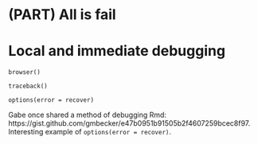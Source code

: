 # (PART) All is fail {-} 

# Local and immediate debugging

`browser()`

`traceback()`

`options(error = recover)`

Gabe once shared a method of debugging Rmd: https://gist.github.com/gmbecker/e47b0951b91505b2f4607259bcec8f97. Interesting example of `options(error = recover)`.
